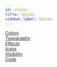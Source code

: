 ```yaml
---
id: styles
title: Styles
sidebar_label: Styles
---
```


<div className="row">
  <div className="col">
    <a className="jump-to" href="/beaver-builder/styles/colors/color-picker" aria-label="Colors">
      <div className="jump-to--main">
        Colors
      </div>
      <div className="jump-to--icon">
        <i className="fas fa-chevron-right" />
      </div>
    </a>
    <a className="jump-to" href="/beaver-builder/styles/typography" aria-label="Typography">
      <div className="jump-to--main">
        Typography
      </div>
      <div className="jump-to--icon">
        <i className="fas fa-chevron-right" />
      </div>
    </a>
    <a className="jump-to" href="/beaver-builder/styles/effects/animations" aria-label="Effects">
      <div className="jump-to--main">
        Effects
      </div>
      <div className="jump-to--icon">
        <i className="fas fa-chevron-right" />
      </div>
    </a>
    <a className="jump-to" href="/beaver-builder/styles/icons/enable-disable-or-delete-icon-sets" aria-label="Icons">
      <div className="jump-to--main">
        Icons
      </div>
      <div className="jump-to--icon">
        <i className="fas fa-chevron-right" />
      </div>
    </a>
    <a className="jump-to" href="/beaver-builder/styles/visibility/change-item-visibility-by-device-size" aria-label="Visibility">
      <div className="jump-to--main">
        Visibility
      </div>
      <div className="jump-to--icon">
        <i className="fas fa-chevron-right" />
      </div>
    </a>
    <a className="jump-to" href="/beaver-builder/styles/custom-code" aria-label="Code">
      <div className="jump-to--main">
        Code
      </div>
      <div className="jump-to--icon">
        <i className="fas fa-chevron-right" />
      </div>
    </a>
  </div>
</div>

